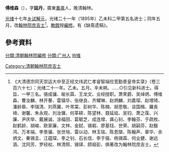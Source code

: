 '''傅维森'''（{{bd|1864年||1902年|catIdx=F傅}}），字'''誌丹'''，廣東[[番禺縣|番禺]]人，晚清翰林。

[[光绪|光绪]]十七年[[乡试|乡试]][[解元|解元]]，光绪二十一年（1895年）乙未科二甲第五名进士；同年五月，改[[翰林院|翰林院]][[庶吉士|庶吉士]]<ref>《大清德宗同天崇运大中至正经文纬武仁孝睿智端俭宽勤景皇帝实录》（卷三百六十七）：光绪二十一年。乙未。五月。辛未朔。……○引见新科进士。得旨、一甲三名。骆成骧、喻长霖、王龙文、业经授职。萧荣爵、吴绰炳、傅维森、曹汝麟、林开謩、雷镇华、张继良、齐耀琳、赵炳麟、刘嘉琛、赵增琦、潘龄皋、李瑞清、刘燕翼、叶芾棠、彭树华、陈楠、胡思敬、谈国楫、羅長裿、谢馨、朱永观、刘汝骥、何莘耕、陈望林、聂延祜、吴钧、萧之葆、兴廉、尹庆举、戴展诚、涂福田、葛毓芝、成连增、龚心钊、李翰芬、于疏枚、赵鹤龄、胡峻、欧家廉、文林、金鉽、锡嘏、廖基钰、世荣、胡嗣芬、赵黻鸿、万本端、李景骧、张世培、雷以动、林玉铭、陈恩棨、陈翰声、章华、余炳文、秦锡圭、江蕴琛、李之钊、石长信、李于锴、杨锡霖、何业健、谢远涵、沈同芳、罗经权、林清照、锡铎、顾祖彭、俱著改为翰林院庶吉士。</ref>。[[散館|散館]]授[[編修|編修]]。有《缺斋遗稿》。

==參考資料==
{{reflist|2}}
{{清朝人物小作品}}
{{光緒二十一年乙未科殿試金榜}}
{{DEFAULTSORT:Fu傅}}
[[Category:清朝翰林院庶吉士|Category:清朝翰林院庶吉士]]
[[分類:清朝翰林院編修|分類:清朝翰林院編修]]
[[分類:广州人|分類:广州人]]
[[分類:傅姓|W维]]